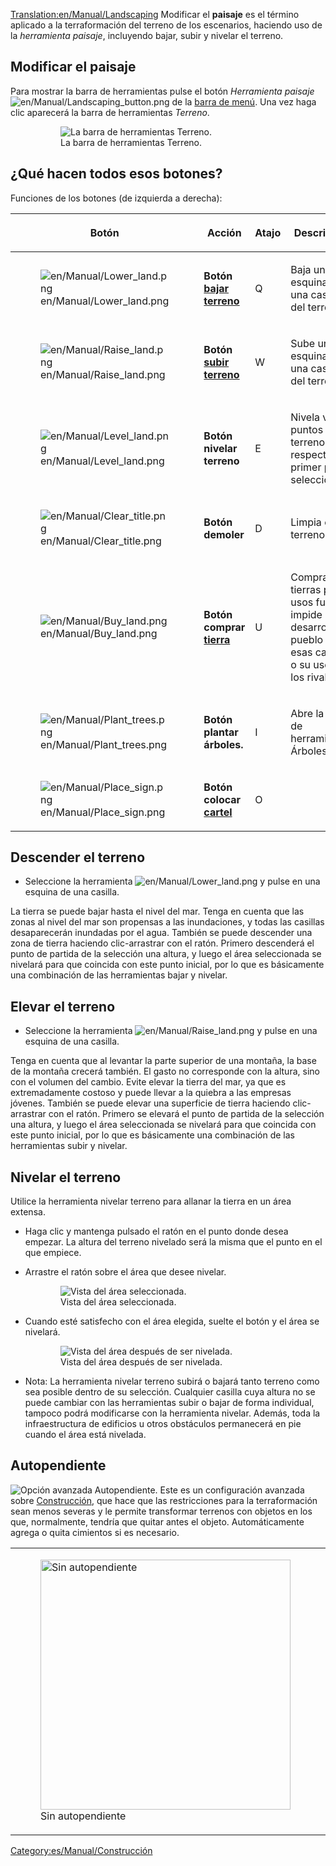 [[Translation:en/Manual/Landscaping]]
{{es/Manual/Tutorial/Tutorial}}{{es/Manual/Tabla de contenido}}
Modificar el '''paisaje''' es el término aplicado a la terraformación del terreno de los escenarios, haciendo uso de la ''herramienta paisaje'', incluyendo bajar, subir y nivelar el terreno.

==Modificar el paisaje==
Para mostrar la barra de herramientas pulse el botón ''Herramienta paisaje'' [[File:en/Manual/Landscaping button.png]] de la [[es/Manual/Interfaz del juego#la-barra-de-menu|barra de menú]]. Una vez haga clic aparecerá la barra de herramientas ''Terreno''.
:[[File:es/Manual/Landscaping toolbar.png|none|frame|La barra de herramientas Terreno.]]

==¿Qué hacen todos esos botones?==
Funciones de los botones (de izquierda a derecha):
{| {{en/Wikitable}}
|- style="background:#efefef"
!width='46'|Botón
!width='150'|Acción
!Atajo
!Descripción
|-
|[[File:en/Manual/Lower land.png]]
|'''Botón [[es/Bajar terreno|bajar terreno]]'''
|Q
|Baja una esquina de una casilla del terreno.
|-
|[[File:en/Manual/Raise land.png]]
|'''Botón [[es/Subir terreno|subir terreno]]'''
|W
|Sube una esquina de una casilla del terreno.
|-
|[[File:en/Manual/Level land.png]]
|'''Botón nivelar terreno'''
|E
|Nivela varios puntos del terreno respecto del primer punto seleccionado.
|-
|[[File:en/Manual/Clear title.png]]
|'''Botón demoler'''
|D
|Limpia el terreno
|-
|[[File:en/Manual/Buy land.png]]
|'''Botón comprar [[es/Tierra|tierra]]'''
|U
|Compra tierras para usos futuros, impide el desarrollo del pueblo en esas casillas o su uso por los rivales.
|-
|[[File:en/Manual/Plant trees.png]]
|'''Botón plantar árboles.'''
|I
|Abre la barra de herramientas Árboles.
|-
|[[File:en/Manual/Place sign.png]]
|'''Botón colocar [[es/Cartel|cartel]]'''
|O
|
|}

==Descender el terreno==
* Seleccione la herramienta [[File:en/Manual/Lower land.png]] y pulse en una esquina de una casilla.

La tierra se puede bajar hasta el nivel del mar. Tenga en cuenta que las zonas al nivel del mar son propensas a las inundaciones, y todas las casillas desaparecerán inundadas por el agua.
También se puede descender una zona de tierra haciendo clic-arrastrar con el ratón. Primero descenderá el punto de partida de la selección una altura, y luego el área seleccionada se nivelará para que coincida con este punto inicial, por lo que es básicamente una combinación de las herramientas bajar y nivelar.

==Elevar el terreno==
* Seleccione la herramienta [[File:en/Manual/Raise land.png]] y pulse en una esquina de una casilla.

Tenga en cuenta que al levantar la parte superior de una montaña, la base de la montaña crecerá también. El gasto no corresponde con la altura, sino con el volumen del cambio. Evite elevar la tierra del mar, ya que es extremadamente costoso y puede llevar a la quiebra a las empresas jóvenes.
También se puede elevar una superficie de tierra haciendo clic-arrastrar con el ratón. Primero se elevará el punto de partida de la selección una altura, y luego el área seleccionada se nivelará para que coincida con este punto inicial, por lo que es básicamente una combinación de las herramientas subir y nivelar.

==Nivelar el terreno==
Utilice la herramienta nivelar terreno para allanar la tierra en un área extensa.

* Haga clic y mantenga pulsado el ratón en el punto donde desea empezar. La altura del terreno nivelado será la misma que el punto en el que empiece.

* Arrastre el ratón sobre el área que desee nivelar.
:[[File:en/Manual/Level land before.png|center|frame|Vista del área seleccionada.]]

* Cuando esté satisfecho con el área elegida, suelte el botón y el área se nivelará.
:[[File:en/Manual/Level land after.png|center|frame|Vista del área después de ser nivelada.]]

* Nota: La herramienta nivelar terreno subirá o bajará tanto terreno como sea posible dentro de su selección. Cualquier casilla cuya altura no se puede cambiar con las herramientas subir o bajar de forma individual, tampoco podrá modificarse con la herramienta nivelar. Además, toda la infraestructura de edificios u otros obstáculos permanecerá en pie cuando el área está nivelada.

==Autopendiente==
[[File:es/Manual/Autoslope.png|right|frame|Opción avanzada ''Autopendiente''.]]
Este es un configuración avanzada sobre [[es/Construcción|Construcción]], que hace que las restricciones para la terraformación sean menos severas y le permite transformar terrenos con objetos en los que, normalmente, tendría que quitar antes el objeto. Automáticamente agrega o quita cimientos si es necesario.
{|
|[[File:es/Manual/Terraformoff.png|none|thumb|400px|Sin autopendiente]]
|[[File:en/Manual/Terraformon.png|none|thumb|400px|Con autopendiente]]
|}

{{es/Disponibilidad|0.6}}

[[Category:es/Manual/Construcción]]